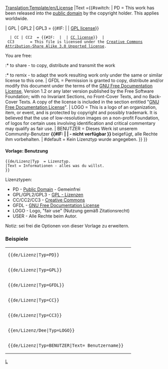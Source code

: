 <noinclude>[[Translation:Template/en/License]]</noinclude>
<includeonly>{{de/Ambox| Typ   = Notiz
| Bild  ={{#switch: {{{Typ|}}}
   | PD                =en/Public domain Grey.png
   | GPL | GPL2 | GPL3
   | CC | CC2 | CC3    =en/Copyright red.png
   | LOGO | USER       =en/Copyright black.png
   | GFDL              =en/Heckert GNU.png
   | #default          =en/Content.png}}
|Text ={{#switch: {{{Typ|}}} <!-- 

-->| PD        = This work has been released into the [http://en.wikipedia.org/wiki/Public_domain public domain] by the copyright holder. This applies worldwide.<p style="font-size: 80%">{{{Text|}}}</p><!-- 

-->| GPL | GPL2 | GPL3 = {{#IF: {{{Text|}}} | {{{Text}}} | [http://www.gnu.org/licenses/licenses.html GPL license]}}
   | CC | CC2  = {{#IF: {{{Text|}}} | {{{Text}}} | [http://creativecommons.org/about/licenses CC license]}} <!-- 

-->| CC3       = This file is licensed under the [http://en.wikipedia.org/wiki/en:Creative_Commons Creative Commons] <!-- 
                 -->[http://creativecommons.org/licenses/by-sa/3.0/deed.en Attribution-Share Alike 3.0 Unported license].

You are free:
:* to share - to copy, distribute and transmit the work
:* to remix - to adapt the work<!--

Under the following conditions:
:* attribution - You must attribute the work in the manner specified by the author or licensor (but not in any way that suggests that they endorse you or your use of the work).
:* share alike - If you alter, transform, or build upon this work, you may distribute the <!--
                 -->resulting work only under the same or similar license to this one.<!--

-->| GFDL      = Permission is granted to copy, distribute and/or modify this document under the terms of the <!--
                 -->[http://en.wikipedia.org/wiki/GNU_Free_Documentation_License GNU Free Documentation License], <!--
                 -->Version 1.2 or any later version published by the Free Software Foundation; with no Invariant <!--
                 -->Sections, no Front-Cover Texts, and no Back-Cover Texts. A copy of the license is included in <!--
                 -->the section entitled "[http://commons.wikimedia.org/wiki/Commons:GNU_Free_Documentation_License <!--
                 -->GNU Free Documentation License]". <!--

-->| LOGO      = This is a logo of an organization, item, or event, and is protected by copyright and possibly trademark. <!--
                 -->It is believed that the use of low-resolution images on a non-profit Foundation, of logos for certain <!--
                 -->uses involving identification and critical commentary may qualify as fair use.<!--

-->| BENUTZER      = Dieses Werk ist unserem Community-Benutzer <strong>{{#IF: {{{Text|}}} | {{{Text}}}| - nicht verfügbar }}<!--
                 --></strong> beigefügt, alle Rechte ihm vorbehalten.<!--

-->| #default  = Kein Lizenztyp wurde angegeben.
}} }}</includeonly><noinclude>             

====Vorlage: Benutzung====
<pre>
{{de/Lizenz|Typ  = Lizenztyp.
|Text = Informationen - alles was du willst.
}}
</pre>
Lizenztypen:
* PD            - [http://en.wikipedia.org/wiki/Public_domain Public Domain] - Gemeinfrei
* GPL/GPL2/GPL3 - [http://www.gnu.org/licenses/licenses.html GPL - Lizenzen]
* CC/CC2/CC3    - [http://en.wikipedia.org/wiki/en:Creative_Commons Creative Commons]
* GFDL          - [http://en.wikipedia.org/wiki/GNU_Free_Documentation_License GNU Free Documentation License]
* LOGO          - Logo, "fair use" (Nutzung gemäß Zitationsrecht)
* USER          - Alle Rechte beim Autor.
Notiz: sei frei die Optionen von dieser Vorlage zu erweitern.

=== Beispiele ===
{|
|<pre>{{de/Lizenz|Typ=PD}}</pre>
|{{de/Lizenz|Typ=PD}}
|-
|<pre>{{de/Lizenz|Typ=GPL}}</pre>
|{{de/Lizenz|Typ=GPL}}
|-
|<pre>{{de/Lizenz|Typ=GFDL}}</pre>
|{{de/Lizenz|Typ=GFDL}}
|-
|<pre>{{de/Lizenz|Typ=CC}}</pre>
|{{de/Lizenz|Typ=CC}}
|-
|<pre>{{de/Lizenz|Typ=CC3}}</pre>
|{{de/Lizenz|Typ=CC3}}
|-
|<pre>{{en/Lizenz/Dee|Typ=LOGO}}</pre>
|{{de/Lizenz|Typ=LOGO}}
|-
|<pre>{{de/Lizenz|Typ=BENUTZER|Text= Benutzername}}</pre>
|{{de/Lizenz|Typ=BENUTZER|Text=Benutzername}}
|}

[[Category:de/Message-Boxen|L]]
</noinclude>